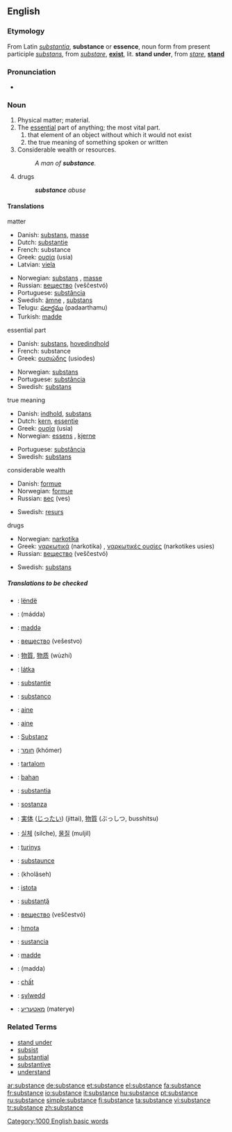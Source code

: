 ==English==

===Etymology===
From Latin ''[[substantia]]'', '''substance''' or '''essence''', noun form from present participle ''[[substans]]'', from ''[[substare]]'', '''[[exist]]''', lit. '''stand under''', from ''[[stare]]'', '''[[stand]]'''

===Pronunciation===
*{{audio|en-us-substance.ogg|Audio (US)}}

===Noun===
{{en-noun}}

# Physical matter; material.
# The [[essential]] part of anything; the most vital part.
##that element of an object without which it would not exist
##the true meaning of something spoken or written
# Considerable wealth or resources.
#:''A man of '''substance'''.''
# drugs
#:'''''substance''' abuse''

====Translations====
;matter
{{top}}
*Danish: [[substans]], [[masse]]
*Dutch: [[substantie]] {{f}}
*French: substance {{f}}
*Greek: [[ουσία]] (usia) {{f}}
*Latvian: [[viela]] {{f}}
{{mid}}
*Norwegian: [[substans]] {{m}}, [[masse]] {{m}}
*Russian: [[вещество]] (veščestvó) {{n}}
*Portuguese: [[substância]] {{f}}
*Swedish: [[ämne]] {{n}}, [[substans]] {{c}}
*Telugu: [[పదార్థము]] (padaarthamu)
*Turkish: [[madde]]
{{bottom}}

;essential part
{{top}}
*Danish: [[substans]], [[hovedindhold]]
*French: substance {{f}}
*Greek: [[ουσιώδης]] (usiodes) {{m}}
{{mid}}
*Norwegian: [[substans]] {{m}}
*Portuguese: [[substância]] {{f}}
*Swedish: [[substans]] {{c}}
{{bottom}}

;true meaning
{{top}}
*Danish: [[indhold]], [[substans]]
*Dutch: [[kern]], [[essentie]] {{f}}
*Greek: [[ουσία]] (usia) {{f}}
*Norwegian: [[essens]] {{m}}, [[kjerne]] {{m}}
{{mid}}
*Portuguese: [[substância]] {{f}}
*Swedish: [[substans]] {{c}}
{{bottom}}

;considerable wealth
{{top}}
*Danish: [[formue]]
*Norwegian: [[formue]] {{m}}
*Russian: [[вес]] (ves) {{m}}
{{mid}}
*Swedish: [[resurs]] {{c}}
{{bottom}}

;drugs
{{top}}
*Norwegian: [[narkotika]]
*Greek: [[ναρκωτικά]] (narkotika) {{n}} {{p}}, [[ναρκωτικές ουσίες]] (narkotikes usies) {{f}} {{p}}
*Russian: [[вещество]] (veščestvó) {{n}}
{{mid}}
*Swedish: [[substans]] {{c}}
{{bottom}}

=====Translations to be checked=====
{{checktrans}}
{{top}}
*{{ttbc|Albanian}}: [[lëndë]]
*{{ttbc|Arabic}}: {{ARchar|[[مادة]]}} (mádda) {{f}}
*{{ttbc|Azeri}}: [[maddə]]
*{{ttbc|Bulgarian}}: [[вещество]] (vešestvo) {{n}}
*{{ttbc|Chinese}}: [[物質]], [[物质]] (wùzhí)
*{{ttbc|Czech}}: [[látka]] {{f}}
*{{ttbc|Dutch}}: [[substantie]]
*{{ttbc|Esperanto}}: [[substanco]]
*{{ttbc|Estonian}}: [[aine]]
*{{ttbc|Finnish}}: [[aine]]
*{{ttbc|German}}: [[Substanz]] {{f}}
*{{ttbc|Hebrew}}: [[חומר]] (khómer) {{m}}
*{{ttbc|Hungarian}}: [[tartalom]]
*{{ttbc|Indonesian}}: [[bahan]]
*{{ttbc|Interlingua}}: [[substantia]]
*{{ttbc|Italian}}: [[sostanza]] {{f}}
*{{ttbc|Japanese}}: [[実体]] ([[じったい]]) (jittai), [[物質]] (ぶっしつ, busshitsu)
{{mid}}
*{{ttbc|Korean}}: [[실체]] (silche), [[물질]] (muljil)
*{{ttbc|Lithuanian}}: [[turinys]]
*{{ttbc|Middle English}}: [[substaunce]]
*{{ttbc|Persian}}: {{FAchar|[[خلاصه]]}} (kholâseh)
*{{ttbc|Polish}}: [[istota]] {{f}}
*{{ttbc|Romanian}}: [[substanţă]] {{f}}
*{{ttbc|Russian}}: [[вещество]] (veščestvó) {{n}}
*{{ttbc|Slovak}}: [[hmota]] {{f}}
*{{ttbc|Spanish}}: [[sustancia]] {{f}}
*{{ttbc|Turkish}}: [[madde]]
*{{ttbc|Uyghur}}: (madda)
*{{ttbc|Vietnamese}}: [[chất]]
*{{ttbc|Welsh}}: [[sylwedd]]
*{{ttbc|Yiddish}}: [[מאַטעריע]] (materye)
{{bottom}}

===Related Terms===
*[[stand under]]
*[[subsist]]
*[[substantial]]
*[[substantive]]
*[[understand]]

[[Category:1000 English basic words]]

[[ar:substance]]
[[de:substance]]
[[et:substance]]
[[el:substance]]
[[fa:substance]]
[[fr:substance]]
[[io:substance]]
[[it:substance]]
[[hu:substance]]
[[pt:substance]]
[[ru:substance]]
[[simple:substance]]
[[fi:substance]]
[[ta:substance]]
[[vi:substance]]
[[tr:substance]]
[[zh:substance]]
